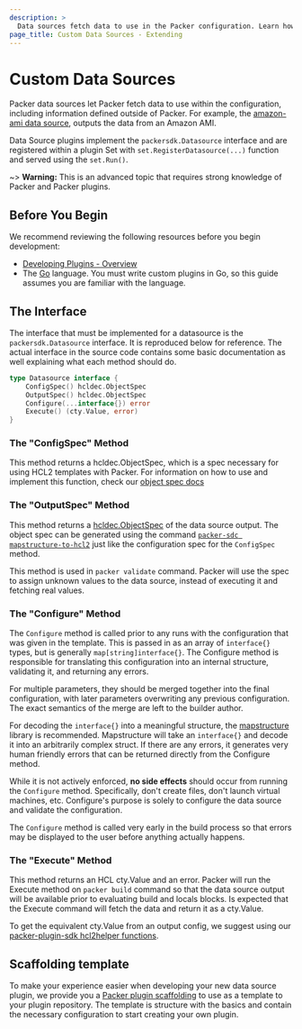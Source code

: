 ```yaml
---
description: >
  Data sources fetch data to use in the Packer configuration. Learn how to define custom data sources so that Packer can use external data in builds.
page_title: Custom Data Sources - Extending
---
```


# Custom Data Sources

Packer data sources let Packer fetch data to use within the configuration, including information defined outside of Packer. For example, the [amazon-ami data source](/packer/plugins/datasources/amazon/ami), outputs the data from an Amazon AMI.

Data Source plugins implement the `packersdk.Datasource` interface and are registered within a plugin Set
with `set.RegisterDatasource(...)` function and served using the `set.Run()`.

~> **Warning:** This is an advanced topic that requires strong knowledge of Packer and Packer plugins.

## Before You Begin

We recommend reviewing the following resources before you begin development:

- [Developing Plugins - Overview](/packer/docs/plugins/creation)
- The [Go](https://go.dev/) language. You must write custom plugins in Go, so this guide assumes you are familiar with the language.

## The Interface

The interface that must be implemented for a datasource is the
`packersdk.Datasource` interface. It is reproduced below for reference. The
actual interface in the source code contains some basic documentation as well
explaining what each method should do.

```go
type Datasource interface {
    ConfigSpec() hcldec.ObjectSpec
    OutputSpec() hcldec.ObjectSpec
    Configure(...interface{}) error
    Execute() (cty.Value, error)
}
```

### The "ConfigSpec" Method

This method returns a hcldec.ObjectSpec, which is a spec necessary for using
HCL2 templates with Packer. For information on how to use and implement this
function, check our
[object spec docs](/packer/guides/hcl/component-object-spec)

### The "OutputSpec" Method

This method returns a [hcldec.ObjectSpec](/packer/guides/hcl/component-object-spec) of the data source output.
The object spec can be generated using the command [`packer-sdc mapstructure-to-hcl2`](https://github.com/hashicorp/packer-plugin-sdk/tree/main/cmd/packer-sdc)
just like the configuration spec for the `ConfigSpec` method.

This method is used in `packer validate` command. Packer will use the spec to assign
unknown values to the data source, instead of executing it and fetching real values.

### The "Configure" Method

The `Configure` method is called prior to any runs with the configuration that was given in the template.
This is passed in as an array of `interface{}` types, but is generally `map[string]interface{}`. The Configure
method is responsible for translating this configuration into an internal structure, validating it,
and returning any errors.

For multiple parameters, they should be merged together into the final
configuration, with later parameters overwriting any previous configuration.
The exact semantics of the merge are left to the builder author.

For decoding the `interface{}` into a meaningful structure, the
[mapstructure](https://github.com/mitchellh/mapstructure) library is
recommended. Mapstructure will take an `interface{}` and decode it into an
arbitrarily complex struct. If there are any errors, it generates very human
friendly errors that can be returned directly from the Configure method.

While it is not actively enforced, **no side effects** should occur from
running the `Configure` method. Specifically, don't create files, don't launch
virtual machines, etc. Configure's purpose is solely to configure the data source and
validate the configuration.

The `Configure` method is called very early in the build process so that errors
may be displayed to the user before anything actually happens.

### The "Execute" Method

This method returns an HCL cty.Value and an error. Packer will run the Execute method on `packer build` command
so that the data source output will be available prior to evaluating build and locals blocks. Is expected that the
Execute command will fetch the data and return it as a cty.Value.

To get the equivalent cty.Value from an output config, we suggest using our
[packer-plugin-sdk hcl2helper functions](https://github.com/hashicorp/packer-plugin-sdk/blob/v0.0.7/hcl2helper/values.go).

## Scaffolding template

To make your experience easier when developing your new data source plugin, we provide you a
[Packer plugin scaffolding](https://github.com/hashicorp/packer-plugin-scaffolding)
to use as a template to your plugin repository. The template is structure with the basics and contain the necessary
configuration to start creating your own plugin.
